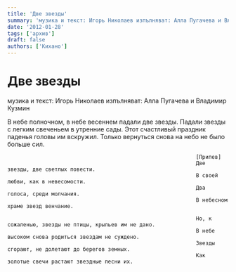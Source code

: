 ```yaml
---
title: 'Две звезды'
summary: 'музика и текст: Игорь Николаев изпълняват: Алла Пугачева и Владимир Кузмин...'
date: '2012-01-28'
tags: ['архив']
draft: false
authors: ['Кихано']
---
```


# Две звезды

музика и текст: Игорь Николаев
изпълняват: Алла Пугачева и Владимир Кузмин

В небе полночном, в небе весеннем падали две звезды.
Падали звезды с легким свеченьем в утренние сады.
Этот счастливый праздник паденья головы им вскружил.
Только вернуться снова на небо не было больше сил.

                                                                [Припев]
                                                                Две звезды, две светлых повести.
                                                                В своей любви, как в невесомости.
                                                                Два голоса, среди молчания.
                                                                В небесном храме звезд венчание.

                                                                Но, к сожаленью, звезды не птицы, крыльев им не дано.
                                                                В небе высоком снова родиться звездам не суждено.
                                                                Звезды сгорают, не долетают до берегов земных.
                                                                Как золотые свечи растают звездные песни их.
